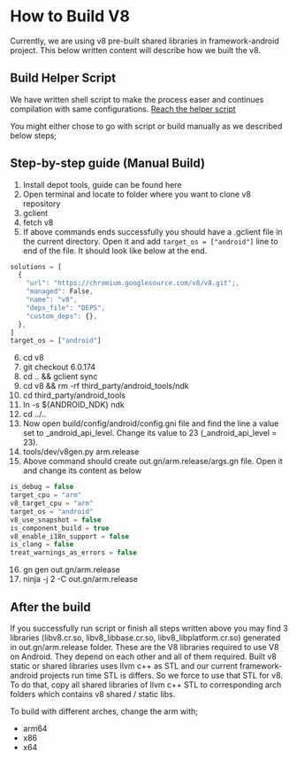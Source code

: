 # How to Build V8

Currently, we are using v8 pre-built shared libraries in framework-android project. This below written content will describe how we built the v8.


## Build Helper Script 

We have written shell script to make the process easer and continues compilation with same configurations. [Reach the helper script](https://bitbucket.org/smartface-team/build-tools/src/master/)

You might either chose to go with script or build manually as we described below steps;

## Step-by-step guide (Manual Build)

1. Install depot tools, guide can be found here
2. Open terminal and locate to folder where you want to clone v8 repository
3. gclient
4. fetch v8
5. If above commands ends successfully you should have a .gclient file in the current directory. Open it and add `target_os = ["android"]` line to end of the file. It should look like below at the end.

```typescript title="gclient"
solutions = [
  {
    "url": "https://chromium.googlesource.com/v8/v8.git";,
    "managed": False,
    "name": "v8",
    "deps_file": "DEPS",
    "custom_deps": {},
  },
]
target_os = ["android"]
```

6. cd v8
7. git checkout 6.0.174
8. cd .. && gclient sync
9. cd v8 && rm -rf third_party/android_tools/ndk
10. cd third_party/android_tools
11. ln -s ${ANDROID_NDK} ndk
12. cd ../..
13. Now open build/config/android/config.gni file and find the line a value set to _android_api_level. Change its value to 23 (_android_api_level = 23).
14. tools/dev/v8gen.py arm.release
15. Above command should create out.gn/arm.release/args.gn file. Open it and change its content as below

```typescript title="args.gn"
is_debug = false
target_cpu = "arm"
v8_target_cpu = "arm"
target_os = "android"
v8_use_snapshot = false
is_component_build = true
v8_enable_i18n_support = false
is_clang = false
treat_warnings_as_errors = false
```

16. gn gen out.gn/arm.release
17. ninja -j 2 -C out.gn/arm.release

## After the build

If you successfully run script or  finish all steps written above  you may find 3 libraries (libv8.cr.so, libv8_libbase.cr.so, libv8_libplatform.cr.so) generated in out.gn/arm.release folder. These are the V8 libraries required to use V8 on Android. They depend on each other and all of them required. Built v8 static or shared libraries uses llvm c++  as STL and our current framework-android projects run time STL is differs. So we force to use that STL for v8. To do that, copy all shared libraries of llvm c++ STL to corresponding arch folders which contains v8 shared / static libs.  

To build with different arches, change the arm with;

* arm64
* x86
* x64



